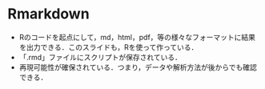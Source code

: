 # Rmarkdown

 - Rのコードを起点にして，md，html，pdf，等の様々なフォーマットに結果を出力できる．このスライドも，Rを使って作っている．
 - 「.rmd」ファイルにスクリプトが保存されている．
 - 再現可能性が確保されている．つまり，データや解析方法が後からでも確認できる．

